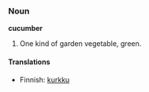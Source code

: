 ===Noun===
'''cucumber''' 
# One kind of garden vegetable, green.

====Translations====
*Finnish: [[kurkku]]